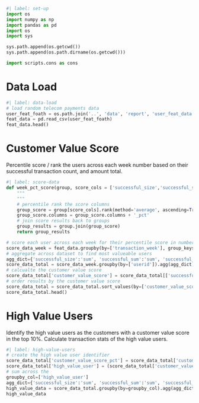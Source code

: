 
```python
#| label: set-up
import os
import numpy as np
import pandas as pd
import os
import sys

sys.path.append(os.getcwd())
sys.path.append(os.path.dirname(os.getcwd()))

import scripts.cons as cons
```

# Data Load

```python
#| label: data-load
# load random telecom payments data
user_feat_foath = os.path.join('..', 'data', 'report', 'user_feat_data.csv')
feat_data = pd.read_csv(user_feat_foath)
feat_data.head()
```

# Customer Value Score

Percentile score / rank the users across each week number based on their successful transaction count, and amount total.

```python
#| label: score-data
def week_pct_score(group, score_cols = ['successful_size','successful_sum']):
    """
    """
    # percentile rank the score columns
    group_score = group[score_cols].rank(method='average', ascending=True, pct=True, axis=0)
    group_score.columns = group_score.columns + '_pct'
    # join score results back to groups
    group_results = group.join(group_score)
    return group_results

# score each user across each week for their percentile score in number of successfull transactions counts and acounts
score_data_week = feat_data.groupby(by=['transaction_week'], group_keys=False).apply(lambda group: week_pct_score(group))
# aggregate across dataset to find most valueable users
agg_dict={'successful_size':'sum', 'successful_sum':'sum', 'successful_size_pct':'sum', 'successful_sum_pct':'sum'}
score_data_total = score_data_week.groupby(by=['userid']).agg(agg_dict)
# calcualte the customer value score
score_data_total['customer_value_score'] = score_data_total[['successful_size_pct', 'successful_sum_pct']].mean(axis=1)
# order results by the customer value score
score_data_total = score_data_total.sort_values(by=['customer_value_score'], ascending=False)
score_data_total.head()
```

# High Value Users

Identify the high value users as the customers with a customer value score in the top 10%. Calculate transaction stats of the high value users.

```python
#| label: high-value-users
# create the high value user identifier
score_data_total['customer_value_score_pct'] = score_data_total['customer_value_score'].rank(method='average', ascending=True, pct=True, axis=0)
score_data_total['high_value_user'] = (score_data_total['customer_value_score_pct'] >= 0.9).astype(int)
# sum across the 
groupby_col=['high_value_user']
agg_dict={'successful_size':'sum', 'successful_sum':'sum', 'successful_size_pct':'mean', 'successful_sum_pct':'mean', 'customer_value_score':'mean', 'customer_value_score_pct':'mean'}
high_value_data = score_data_total.groupby(by=groupby_col).agg(agg_dict)
high_value_data
```